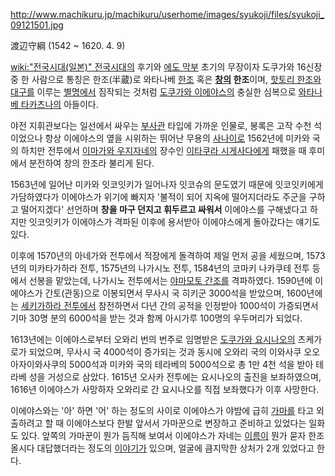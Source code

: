 http://www.machikuru.jp/machikuru/userhome/images/syukoji/files/syukoji_09121501.jpg

渡辺守綱
(1542 ~ 1620. 4. 9)

[[wiki:"전국시대(일본)" 전국시대]]의 후기와 [[에도 막부]] 초기의 무장이자 도쿠가와 16신장 중 한 사람으로 통칭은 한조(半蔵)로 와타나베 [[한조]] 혹은 '''[[창]]의 한조'''이며, [[핫토리 한조]]와 [[대구]]를 이루는 [[별명]]에서 짐작되는 것처럼 [[도쿠가와 이에야스]]의 충실한 심복으로 [[와타나베 타카츠나]]의 아들이다.

야전 지휘관보다는 일선에서 싸우는 [[부사관]] 타입에 가까운 인물로, 봉록은 고작 수천 석이었으나 항상 이에야스의 옆을 시위하는 뛰어난 무용의 [[사나이]]로 1562년에 미카와 국의 하치만 전투에서 [[이마가와 우지자네]]의 장수인 [[이타쿠라 시게사다]]에게 패했을 때 후미에서 분전하여 창의 한조라 불리게 된다.

1563년에 일어난 미카와 잇코잇키가 일어나자 잇코슈의 문도였기 때문에 잇코잇키에게 가담하였다가 이에야스가 위기에 빠지자 '불적이 되어 지옥에 떨어지더라도 주군을 구하고 떨어지겠다' 선언하며 '''창을 마구 던지고 휘두르고 싸워서''' 이에야스를 구해냈다고 하지만 잇코잇키가 이에야스가 격파된 이후에 용서받아 이에야스에게 돌아갔다는 얘기도 있다.

이후에 1570년의 아네가와 전투에서 적장에게 돌격하여 제일 먼저 공을 세웠으며, 1573년의 미카타가하라 전투, 1575년의 나가시노 전투, 1584년의 코마키 나카쿠테 전투 등에서 선봉을 맡았는데, 나가시노 전투에서는 [[야마모토 간조]]를 격파하였다. 1590년에 이에야스가 간토(관동)으로 이봉되면서 무사시 국 히키군 3000석을 받았으며, 1600년에는 [[세키가하라 전투]]에서 참전하면서 다년 간의 공적을 인정받아 1000석이 가증되면서 기마 30명 분의 6000석을 받는 것과 함께 아시가루 100명의 우두머리가 되었다.

1613년에는 이에야스로부터 오와리 번의 번주로 임명받은 [[도쿠가와 요시나오]]의 츠케가로가 되었으며, 무사시 국 4000석이 증가되는 것과 동시에 오와리 국의 이와사쿠 오오아자이와사쿠의 5000석과 미카와 국의 테라베의 5000석으로 총 1만 4천 석을 받아 테라베 성을 거성으로 삼았다. 1615년 오사카 전투에는 요시나오의 출진을 보좌하였으며, 1616년 이에야스가 사망하자 오와리로 간 요시나오를 직접 보좌했다가 이후 사망한다.

이에야스와는 '아' 하면 '어' 하는 정도의 사이로 이에야스가 야밤에 급히 [[가마]]를 타고 외출하려고 할 때 이에야스보다 한발 앞서서 가마꾼으로 변장하고 준비하고 있었다는 일화도 있다. 앞쪽의 가마꾼이 뭔가 듬직해 보여서 이에야스가 자네는 [[이름]]이 뭔가 묻자 한조올시다 대답했더라는 정도의 [[이야기]]가 있으며, 얼굴에 큼지막한 상처가 2개 있었다고 한다.

